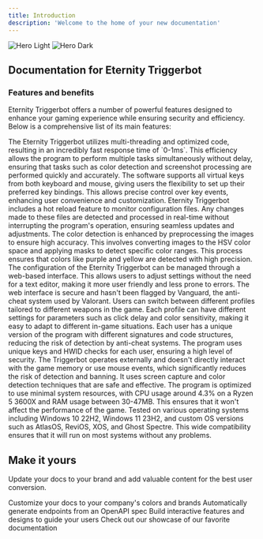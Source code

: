 ```yaml
---
title: Introduction
description: 'Welcome to the home of your new documentation'
---
```


<img
  className="block dark:hidden"
  src="/images/hero-light.svg"
  alt="Hero Light"
/>
<img
  className="hidden dark:block"
  src="/images/hero-dark.svg"
  alt="Hero Dark"
/>

## Documentation for Eternity Triggerbot
### Features and benefits

Eternity Triggerbot offers a number of powerful features designed to enhance your gaming experience while ensuring security and efficiency. Below is a comprehensive list of its main features:

<CardGroup cols={2}>
  <Card title="Ultra-fast response time" icon="star-shooting">
    The Eternity Triggerbot utilizes multi-threading and optimized code, resulting in an incredibly fast response time of `0-1ms`. This efficiency allows the program to perform multiple tasks simultaneously without delay, ensuring that tasks such as color detection and screenshot processing are performed quickly and accurately.
  </Card>
  <Card title="Flexible hotkeys" icon="keyboard">
    The software supports all virtual keys from both keyboard and mouse, giving users the flexibility to set up their preferred key bindings. This allows precise control over key events, enhancing user convenience and customization.
  </Card>
  <Card title="Real-time configuration monitoring" icon="arrows-rotate">
    Eternity Triggerbot includes a hot reload feature to monitor configuration files. Any changes made to these files are detected and processed in real-time without interrupting the program's operation, ensuring seamless updates and adjustments.
  </Card>
  <Card title="Accurate Color Detection" icon="crosshairs">
    The color detection is enhanced by preprocessing the images to ensure high accuracy. This involves converting images to the HSV color space and applying masks to detect specific color ranges. This process ensures that colors like purple and yellow are detected with high precision.
  </Card>
  <Card title="Web-Based User Interface" icon="browsers">
    The configuration of the Eternity Triggerbot can be managed through a web-based interface. This allows users to adjust settings without the need for a text editor, making it more user friendly and less prone to errors. The web interface is secure and hasn't been flagged by Vanguard, the anti-cheat system used by Valorant.
  </Card>
  <Card title="Weapon Profiles" icon="gun">
    Users can switch between different profiles tailored to different weapons in the game. Each profile can have different settings for parameters such as click delay and color sensitivity, making it easy to adapt to different in-game situations.
  </Card>
  <Card title="Security and Privacy" icon="file-shield">
    Each user has a unique version of the program with different signatures and code structures, reducing the risk of detection by anti-cheat systems. The program uses unique keys and HWID checks for each user, ensuring a high level of security.
  </Card>
  <Card title="External Operation" icon="gear-code">
    The Triggerbot operates externally and doesn't directly interact with the game memory or use mouse events, which significantly reduces the risk of detection and banning. It uses screen capture and color detection techniques that are safe and effective.
  </Card>
  <Card title="Low Resource Consumption" icon="microchip">
    The program is optimized to use minimal system resources, with CPU usage around 4.3% on a Ryzen 5 3600X and RAM usage between 30-47MB. This ensures that it won't affect the performance of the game.
  </Card>
  <Card title="Compatibility" icon="compact-disc">
    Tested on various operating systems including Windows 10 22H2, Windows 11 23H2, and custom OS versions such as AtlasOS, ReviOS, XOS, and Ghost Spectre. This wide compatibility ensures that it will run on most systems without any problems.
  </Card>
</CardGroup>

## Make it yours

Update your docs to your brand and add valuable content for the best user conversion.

<CardGroup cols={2}>
  <Card
    title="Customize Style"
    icon="palette"
    href="https://mintlify.com/docs/settings/global"
  >
    Customize your docs to your company's colors and brands
  </Card>
  <Card
    title="Reference APIs"
    icon="code"
    href="https://mintlify.com/docs/api-playground/openapi"
  >
    Automatically generate endpoints from an OpenAPI spec
  </Card>
  <Card
    title="Add Components"
    icon="screwdriver-wrench"
    href="https://mintlify.com/docs/components/accordion"
  >
    Build interactive features and designs to guide your users
  </Card>
  <Card
    title="Get Inspiration"
    icon="stars"
    href="https://mintlify.com/customers"
  >
    Check out our showcase of our favorite documentation
  </Card>
</CardGroup>

